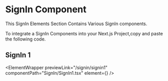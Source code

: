
# SignIn Component

This SignIn Elements Section Contains Various SignIn components.

To integrate a SignIn Components into your Next.js Project,copy and paste the following code.

## SignIn 1

<ElementWrapper
  previewLink="/signin/signin1"
  componentPath="SignIn/SignIn1.tsx"
  element={<SignIn1 />}
/>

